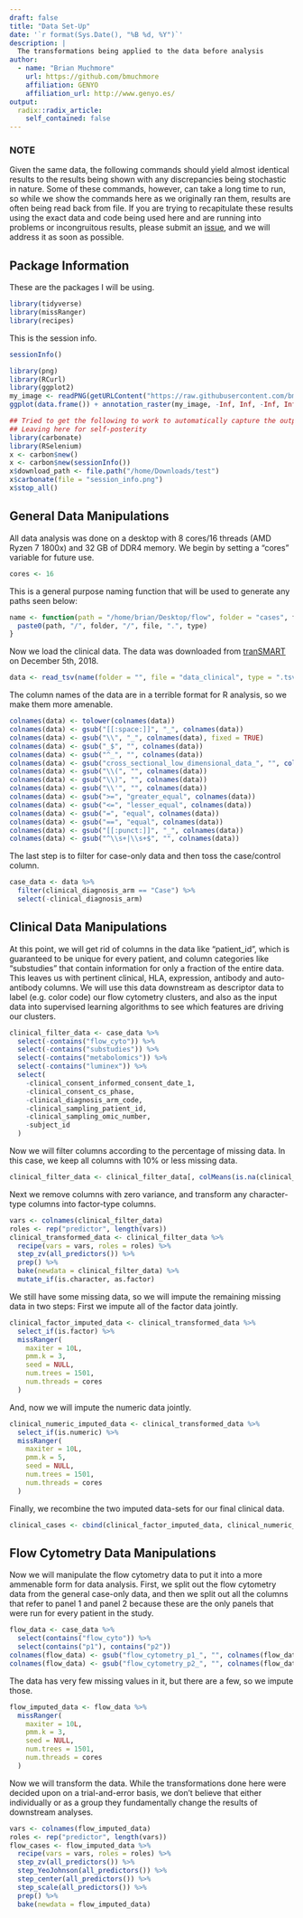```yaml
---
draft: false
title: "Data Set-Up"
date: '`r format(Sys.Date(), "%B %d, %Y")`'
description: |
  The transformations being applied to the data before analysis
author:
  - name: "Brian Muchmore"
    url: https://github.com/bmuchmore
    affiliation: GENYO
    affiliation_url: http://www.genyo.es/
output:
  radix::radix_article:
    self_contained: false
---
```


### NOTE

Given the same data, the following commands should yield almost identical results to the results being shown with any discrepancies being stochastic in nature. Some of these commands, however, can take a long time to run, so while we show the commands here as we originally ran them, results are often being read back from file. If you are trying to recapitulate these results using the exact data and code being used here and are running into problems or incongruitous results, please submit an [issue](https://github.com/bmuchmore/PreciseDist_Paper/issues), and we will address it as soon as possible.    

## Package Information    

These are the packages I will be using.

```r
library(tidyverse)
library(missRanger)
library(recipes)
```

This is the session info.    

```r
sessionInfo()
```

```r
library(png)
library(RCurl)
library(ggplot2)
my_image <- readPNG(getURLContent("https://raw.githubusercontent.com/bmuchmore/PreciseDist_Paper/master/images/session_info.png"))
ggplot(data.frame()) + annotation_raster(my_image, -Inf, Inf, -Inf, Inf)
```


```r
## Tried to get the following to work to automatically capture the output of session info, but alas, could  not.
## Leaving here for self-posterity
library(carbonate)
library(RSelenium)
x <- carbon$new()
x <- carbon$new(sessionInfo())
x$download_path <- file.path("/home/Downloads/test")
x$carbonate(file = "session_info.png")
x$stop_all()
```

## General Data Manipulations    

All data analysis was done on a desktop with 8 cores/16 threads (AMD Ryzen 7 1800x) and 32 GB of DDR4 memory. We begin by setting a "cores" variable for future use.    

```r
cores <- 16
```

This is a general purpose naming function that will be used to generate any paths seen below:    

```r
name <- function(path = "/home/brian/Desktop/flow", folder = "cases", file, type = "rds") {
  paste0(path, "/", folder, "/", file, ".", type)
}
```

Now we load the clinical data. The data was downloaded from [tranSMART](https://transmart.quartzbio.com/transmart/login/auth) on December 5th, 2018.    

```r
data <- read_tsv(name(folder = "", file = "data_clinical", type = ".tsv"))
```

The column names of the data are in a terrible format for R analysis, so we make them more amenable.    

```r
colnames(data) <- tolower(colnames(data))
colnames(data) <- gsub("[[:space:]]", "_", colnames(data))
colnames(data) <- gsub("\\", "_", colnames(data), fixed = TRUE)
colnames(data) <- gsub("_$", "", colnames(data))
colnames(data) <- gsub("^_", "", colnames(data))
colnames(data) <- gsub("cross_sectional_low_dimensional_data_", "", colnames(data))
colnames(data) <- gsub("\\(", "", colnames(data))
colnames(data) <- gsub("\\)", "", colnames(data))
colnames(data) <- gsub("\\'", "", colnames(data))
colnames(data) <- gsub(">=", "greater_equal", colnames(data))
colnames(data) <- gsub("<=", "lesser_equal", colnames(data))
colnames(data) <- gsub("=", "equal", colnames(data))
colnames(data) <- gsub("==", "equal", colnames(data))
colnames(data) <- gsub("[[:punct:]]", "_", colnames(data))
colnames(data) <- gsub("^\\s+|\\s+$", "", colnames(data))
```

The last step is to filter for case-only data and then toss the case/control column.    

```r
case_data <- data %>%
  filter(clinical_diagnosis_arm == "Case") %>%
  select(-clinical_diagnosis_arm)
```

## Clinical Data Manipulations    

At this point, we will get rid of columns in the data like "patient_id", which is guaranteed to be unique for every patient, and column categories like "substudies" that contain information for only a fraction of the entire data. This leaves us with pertinent clinical, HLA, expression, antibody and auto-antibody columns. We will use this data downstream as descriptor data to label (e.g. color code) our flow cytometry clusters, and also as the input data into supervised learning algorithms to see which features are driving our clusters.    

```r
clinical_filter_data <- case_data %>%
  select(-contains("flow_cyto")) %>%
  select(-contains("substudies")) %>%
  select(-contains("metabolomics")) %>%
  select(-contains("luminex")) %>%
  select(
    -clinical_consent_informed_consent_date_1,
    -clinical_consent_cs_phase,
    -clinical_diagnosis_arm_code,
    -clinical_sampling_patient_id,
    -clinical_sampling_omic_number,
    -subject_id
  )
```

Now we will filter columns according to the percentage of missing data. In this case, we keep all columns with 10% or less missing data.    

```r
clinical_filter_data <- clinical_filter_data[, colMeans(is.na(clinical_filter_data)) <= 0.89]
```

Next we remove columns with zero variance, and transform any character-type columns into factor-type columns.    

```r
vars <- colnames(clinical_filter_data)
roles <- rep("predictor", length(vars))
clinical_transformed_data <- clinical_filter_data %>%
  recipe(vars = vars, roles = roles) %>%
  step_zv(all_predictors()) %>%
  prep() %>%
  bake(newdata = clinical_filter_data) %>%
  mutate_if(is.character, as.factor)
```

We still have some missing data, so we will impute the remaining missing data in two steps: First we impute all of the factor data jointly.    

```r
clinical_factor_imputed_data <- clinical_transformed_data %>%
  select_if(is.factor) %>%
  missRanger(
    maxiter = 10L,
    pmm.k = 3,
    seed = NULL,
    num.trees = 1501,
    num.threads = cores
  )
```

And, now we will impute the numeric data jointly.    

```r
clinical_numeric_imputed_data <- clinical_transformed_data %>%
  select_if(is.numeric) %>%
  missRanger(
    maxiter = 10L,
    pmm.k = 5,
    seed = NULL,
    num.trees = 1501,
    num.threads = cores
  )
```

Finally, we recombine the two imputed data-sets for our final clinical data.    

```r
clinical_cases <- cbind(clinical_factor_imputed_data, clinical_numeric_imputed_data)
```

## Flow Cytometry Data Manipulations    

Now we will manipulate the flow cytometry data to put it into a more ammenable form for data analysis. First, we split out the flow cytometry data from the general case-only data, and then we split out all the columns that refer to panel 1 and panel 2 because these are the only panels that were run for every patient in the study.   

```r
flow_data <- case_data %>%
  select(contains("flow_cyto")) %>%
  select(contains("p1"), contains("p2"))
colnames(flow_data) <- gsub("flow_cytometry_p1_", "", colnames(flow_data))
colnames(flow_data) <- gsub("flow_cytometry_p2_", "", colnames(flow_data))
```

The data has very few missing values in it, but there are a few, so we impute those.    

```r
flow_imputed_data <- flow_data %>%
  missRanger(
    maxiter = 10L,
    pmm.k = 3,
    seed = NULL,
    num.trees = 1501,
    num.threads = cores
  )
```

Now we will transform the data. While the transformations done here were decided upon on a trial-and-error basis, we don't believe that either individually or as a group they fundamentally change the results of downstream analyses.    

```r
vars <- colnames(flow_imputed_data)
roles <- rep("predictor", length(vars))
flow_cases <- flow_imputed_data %>%
  recipe(vars = vars, roles = roles) %>%
  step_zv(all_predictors()) %>%
  step_YeoJohnson(all_predictors()) %>%
  step_center(all_predictors()) %>%
  step_scale(all_predictors()) %>%
  prep() %>%
  bake(newdata = flow_imputed_data)
```



